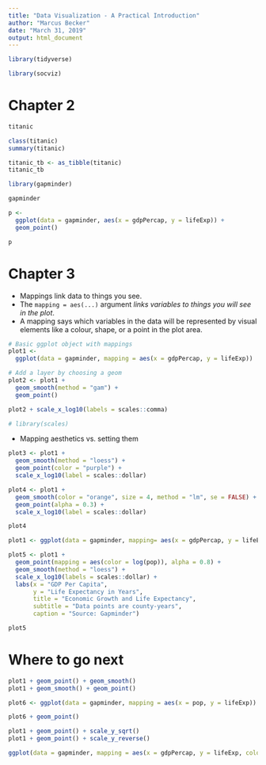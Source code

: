 ```yaml
---
title: "Data Visualization - A Practical Introduction"
author: "Marcus Becker"
date: "March 31, 2019"
output: html_document
---
```


```r

library(tidyverse)

library(socviz)

```

# Chapter 2

```r

titanic

class(titanic)
summary(titanic)

titanic_tb <- as_tibble(titanic)
titanic_tb

```


```r

library(gapminder)

gapminder

p <- 
  ggplot(data = gapminder, aes(x = gdpPercap, y = lifeExp)) +
  geom_point()

p


```

# Chapter 3

+ Mappings link data to things you see.
+ The `mapping = aes(...)` argument *links variables to things you will see in the plot*.
+ A mapping says which variables in the data will be represented by visual elements like a colour, shape, or a point in the plot area.

```r

# Basic ggplot object with mappings
plot1 <- 
  ggplot(data = gapminder, mapping = aes(x = gdpPercap, y = lifeExp))

# Add a layer by choosing a geom
plot2 <- plot1 + 
  geom_smooth(method = "gam") +
  geom_point()

plot2 + scale_x_log10(labels = scales::comma)

# library(scales)

```

+ Mapping aesthetics vs. setting them

```r

plot3 <- plot1 +
  geom_smooth(method = "loess") +
  geom_point(color = "purple") +
  scale_x_log10(label = scales::dollar)

plot4 <- plot1 +
  geom_smooth(color = "orange", size = 4, method = "lm", se = FALSE) +
  geom_point(alpha = 0.3) +
  scale_x_log10(label = scales::dollar)

plot4

plot1 <- ggplot(data = gapminder, mapping= aes(x = gdpPercap, y = lifeExp))

plot5 <- plot1 +
  geom_point(mapping = aes(color = log(pop)), alpha = 0.8) +
  geom_smooth(method = "loess") +
  scale_x_log10(labels = scales::dollar) +
  labs(x = "GDP Per Capita",
       y = "Life Expectancy in Years",
       title = "Economic Growth and Life Expectancy",
       subtitle = "Data points are county-years",
       caption = "Source: Gapminder")

plot5

```

# Where to go next

```r

plot1 + geom_point() + geom_smooth()
plot1 + geom_smooth() + geom_point()

plot6 <- ggplot(data = gapminder, mapping = aes(x = pop, y = lifeExp))

plot6 + geom_point()

plot1 + geom_point() + scale_y_sqrt()
plot1 + geom_point() + scale_y_reverse()

ggplot(data = gapminder, mapping = aes(x = gdpPercap, y = lifeExp, color = factor(year))) + geom_point()

```













